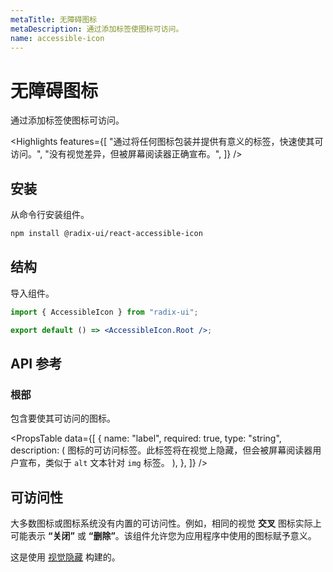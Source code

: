 ```yaml
---
metaTitle: 无障碍图标
metaDescription: 通过添加标签使图标可访问。
name: accessible-icon
---
```


# 无障碍图标

<Description>通过添加标签使图标可访问。</Description>

<Highlights
	features={[
		"通过将任何图标包装并提供有意义的标签，快速使其可访问。",
		"没有视觉差异，但被屏幕阅读器正确宣布。",
	]}
/>

## 安装

从命令行安装组件。

```bash
npm install @radix-ui/react-accessible-icon
```

## 结构

导入组件。

```jsx
import { AccessibleIcon } from "radix-ui";

export default () => <AccessibleIcon.Root />;
```

## API 参考

### 根部

包含要使其可访问的图标。

<PropsTable
	data={[
		{
			name: "label",
			required: true,
			type: "string",
			description: (
				<span>
					图标的可访问标签。此标签将在视觉上隐藏，但会被屏幕阅读器用户宣布，类似于 <Code>alt</Code> 文本针对 <Code>img</Code> 标签。
				</span>
			),
		},
	]}
/>

## 可访问性

大多数图标或图标系统没有内置的可访问性。例如，相同的视觉 **交叉** 图标实际上可能表示 **“关闭”** 或 **“删除”**。该组件允许您为应用程序中使用的图标赋予意义。

这是使用 [视觉隐藏](../utilities/visually-hidden) 构建的。